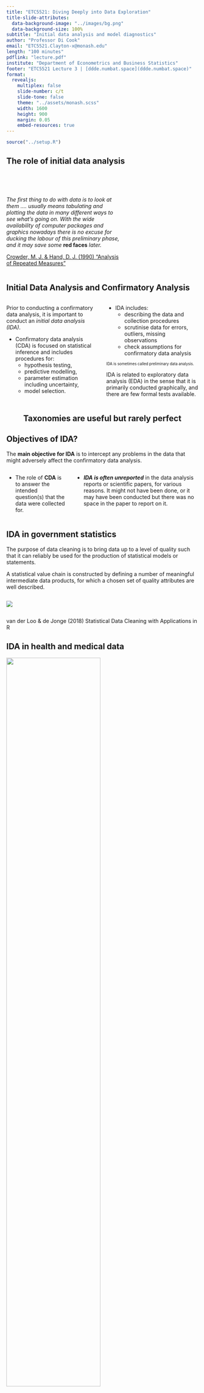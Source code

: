 ```yaml
---
title: "ETC5521: Diving Deeply into Data Exploration"
title-slide-attributes: 
  data-background-image: "../images/bg.png"
  data-background-size: 100%
subtitle: "Initial data analysis and model diagnostics"
author: "Professor Di Cook"
email: "ETC5521.Clayton-x@monash.edu"
length: "100 minutes"
pdflink: "lecture.pdf"
institute: "Department of Econometrics and Business Statistics"
footer: "ETC5521 Lecture 3 | [ddde.numbat.space](ddde.numbat.space)"
format:
  revealjs:
    multiplex: false
    slide-number: c/t
    slide-tone: false
    theme: "../assets/monash.scss"
    width: 1600
    height: 900
    margin: 0.05
    embed-resources: true
---
```


```r
source("../setup.R")
```

## The role of initial data analysis {background-image="images/crowder_and_hand.jpg" background-size="20%" background-position="95% 85%"}

::: {.column width=60%}
<br><br>

*The first thing to do with data is to [look at them]{.monash-blue2} .... usually means [tabulating]{.monash-blue2} and [plotting]{.monash-blue2} the data in many different ways to [see what’s going on]{.monash-blue2}. With the wide availability of computer packages and graphics nowadays there is no excuse for ducking the labour of this preliminary phase, and it may save some* [**red faces**]{.monash-red2} *later.*

[[Crowder, M. J. & Hand, D. J.  (1990) "Analysis of Repeated Measures"](https://doi.org/10.1201/9781315137421)]{.smallest}

:::

## Initial Data Analysis and Confirmatory Analysis

:::: {.columns}

::: {.column width=50%}

::: {.info}
Prior to conducting a [confirmatory data analysis]{.monash-black2}, it is important to conduct an [_initial data analysis (IDA)_]{.monash-orange2}. 
:::

::: {.fragment}
* [Confirmatory data analysis (CDA)]{.monash-blue2} is focused on statistical inference and includes procedures for:
  * hypothesis testing, 
  * predictive modelling,
  * parameter estimation including uncertainty,
  * model selection. 

:::  
:::

::: {.column width=50%}

::: {.fragment}

* [IDA]{.monash-orange2} includes:
  * describing the data and collection procedures
  * scrutinise data for errors, outliers, missing observations
  * check assumptions for confirmatory data analysis

::: {style="font-size: 70%;"}  
IDA is sometimes called [preliminary data analysis]{.monash-blue2}.
:::

::: 

::: {.fragment}
::: {.info}
IDA is related to exploratory data analysis (EDA) in the sense that it is primarily conducted graphically, and there are few formal tests available. 
:::
:::

:::
::::

## Taxonomies are useful but rarely perfect {.transition-slide .center style="text-align: center;"}

## Objectives of IDA?

::: {.info}
The [**main objective for IDA**]{.monash-blue2} is to intercept any problems in the data that might adversely affect the confirmatory data analysis. 
:::

::: {.columns width=60%}
* The role of **CDA** is to answer the intended question(s) that the data were collected for.

::: {.fragment}

* **_IDA is often unreported_** in the data analysis reports or scientific papers, for various reasons. It might not have been done, or it may have been conducted but there was no space in the paper to report on it. 
:::


:::


## IDA in government statistics {background-image="images/vanderloo_and_dejong.gif" background-size="15%" background-position="95% 85%"}


The purpose of [data cleaning]{.monash-blue2} is to bring data up to a level of quality such that it can reliably be used for the production of statistical models or statements.

A [statistical value chain]{.monash-blue2} is constructed by defining a number of meaningful intermediate data products, for which a chosen set of quality attributes are well described. 

:::: {.columns}
::: {.column width=99%}
<img src="images/stats-value-chain.png"> 
:::
::::

[van der Loo & de Jonge (2018) Statistical Data Cleaning with Applications in R]{.smaller}



## IDA in health and medical data {background-image="images/Huebner.Marianne_v2.jpg" background-size="15%" background-position="95% 5%"}

<img src="images/huebner.png" width="70%">

Huebner et al (2018)'s six steps of IDA: (1) Metadata setup, (2) [Data cleaning]{.monash-orange2}, (3) [Data screening]{.monash-orange2}, (4) [Initial  reporting]{.monash-orange2}, (5) Refining and updating the analysis plan, (6) Reporting IDA in documentation.

## Heed these words

:::: {.columns}
::: {.column width=50%}

::: {.info}
IDA prepares an analyst for CDA. One needs to be careful about NOT compromising the inference. 
:::

How do you compromise inference?

::: {.fragment style="font-size: 70%;"}
1. Change your inference or questions based on what you find in IDA.
2. Outlier removal or not. 
3. Missing value imputation choices.
4. Treatment of zeros. 
5. Handling of variable type, categorical temporal.
6. Lack of multivariate relationship checking, including subsets based on levels of categorical variables.
7. Choosing variables and observations.
:::

:::
::: {.column width=50%}

::: {.fragment}
How do you avoid these errors?

- Document ALL the IDA, using a reproducible analysis script.
- Pre-register your CDA plan, so that your CDA questions do not change.
- Decisions made on outlier removal, variable selection, recoding, sampling, handling of zeros have known affects on results, and are justifiable.

Insure yourself against accusations of [data snooping]{.monash-blue2}, data dredging, data fishing.
:::

:::

::::
## Data screening {.transition-slide .center style="text-align: center;"}



## Data screening 

:::: {.columns}

::: {.column width=50%}

::: {.info}
It's important to check how the data are [understood by the computer]{.monash-blue2}.
:::

that is, checking for _data type_: 

* Was the date read in as character?
* Was a factor read in as numeric?
:::    
::: {.column width=50%}
  
::: {.fragment}    
Also important for making inference is to know whether the [data supports making broader conclusions]{.monash-blue2}. How was the data collected? Is it clear what the [population of interest]{.monash-orange2} is, and that the data is a representative sample of this population?
:::

:::
::::

## Example: Checking the data type [(1/2)]{.smallest}

:::: {.columns}
::: {.column width=50%}
`lecture3-example.xlsx`

<center>
<img src="images/lecture3-example.png" width = "500px">
</center>

:::
::: {.column width=50%}

```r
library(readxl)
library(here)
df <- read_excel(here("data/lecture3-example.xlsx"))
df
```

- What problems are there with the computer's interpretation of [data type]{.monash-orange2}?
- What [context]{.monash-orange2} specific issues indicate incorrect computer interpretation?

:::
::::




## Example: Checking the data type [(2/2)]{.smallest}

:::: {.columns}
::: {.column width=50%}

```r
library(lubridate)
df <- read_excel(here("data/lecture3-example.xlsx"), 
                 col_types = c("text", 
                               "date", 
                               "text",
                               "numeric"))

df |> 
  mutate(id = as.factor(id),
         date = ydm(date)) |>
  mutate(
         day = day(date),
         month = month(date),
         year = year(date)) 
```

:::
::: {.column width=50%}

* `id` is now a `factor` instead of `integer`
* `day`, `month` and `year` are now extracted from the `date`
* Is it okay now?

::: {style="font-size: 70%;"}
::: {.fragment}
* In the United States, it's common to use the date format MM/DD/YYYY <a class="font_small black" href="https://twitter.com/statsgen/status/1257959369448161281">(gasps)</a>  while the rest of the world commonly uses DD/MM/YYYY or better still YYYY/MM/DD.
:::


::: {.fragment}

* It's highly probable that the dates are 1st-5th March and not 3rd of Jan-May.

:::

::: {.fragment}

* You can validate interpretation of temperature using [weather database](https://www.wunderground.com/history/monthly/us/ny/new-york-city/KLGA/date/2010-3).

:::
:::
:::
::::



## Example: Specifying the data type with R

:::: {.columns}
::: {.column width=50%}

* You can robustify your workflow by ensuring you have a check for the expected data type in your code.

```r
xlsx_df <- read_excel(here("data/lecture3-example.xlsx"),
                 col_types = c("text", "date", "text", "numeric"))  |> 
  mutate(id = as.factor(id), 
         date = as.character(date),
         date = as.Date(date, format = "%Y-%d-%m"))
```
:::
::: {.column width=50%}

* `read_csv` has a broader support for `col_types`


```r
csv_df <- read_csv(here::here("data/lecture3-example.csv"),
                 col_types = cols(
                      id = col_factor(),
                      date = col_date(format = "%m/%d/%y"),
                      loc = col_character(),
                      temp = col_double()))
```

* The checks (or coercions) ensure that even if the data are updated, you can have some confidence that any data type error will be picked up before further analysis.

:::
::::





## Example: Checking the data type with R 


You can have a quick glimpse of the data type with:


```r
dplyr::glimpse(xlsx_df)
dplyr::glimpse(csv_df)
```



## Example: Checking the data type visually

:::: {.columns}
::: {.column width=50%}

You can also visualise the data type with:

```r
library(visdat)
vis_dat(xlsx_df)
```

:::

::: {.column width=50%}

```r
library(inspectdf)
inspect_types(xlsx_df)  |> 
  show_plot()
```
:::
::::

## Data cleaning {.transition-slide .center style="text-align: center;"}

## Data cleaning [(1/2)]{.smallest}

Data quality checks should be one of the first steps in the data analysis to **_assess any problems with the data_**.

These include using [common or domain knowledge]{.monash-blue2} to check if the recorded data have sensible values. 

::: {.fragment}

* Are positive values, e.g. height and weight, recorded as positive values with a plausible range?
* If the data are counts, do the recorded values contain non-integer values?
* For compositional data, do the values add up to 100% (or 1)? If not, is that a measurement error or due to rounding? Or is another variable missing?
* Does the data contain only positives, ie disease occurrences, or warranty claims? If so, what would the no report group look like? 

:::


## Data cleaning [(2/2)]{.smallest}

In addition, numerical or graphical summaries may reveal that there is unwanted structure in the data, for example,

::: {style="font-size: 70%;"}    

::: {.fragment}

* Does the treatment group have different demographic characteristics to the control group? 
* Are the distributions similar between the training and test sets?
* Are there sufficient measurements for each level of categorical variable, or across the range of numerical variables?

:::

::: {.fragment}

* Does the distribution of the data imply violations of assumptions for the CDA, such as
    - non-normality, 
    - discrete rather real-valued, or
    - different variance in different domains?

:::
:::

::: {.fragment}

[Data scrutinizing]{.monash-blue2} is a process that you get better at with practice and have familiarity with the domain area. 
    
:::



## Example: Checking the data quality

:::: {.columns}
::: {.column width=50%}

```r
#| echo: false
df2 <- read_csv(here("data/lecture3-example2.csv"),
    col_types = cols(id = col_factor(),
                     date = col_date(format = "%m/%d/%y"),
                     loc = col_character(),
                     temp = col_double()))
df2
```

:::
::: {.column width=50%}

* Numerical or graphical summaries or even just eye-balling the data helps to uncover some data quality issues.
* Any issues here?

::: {.fragment}
<br><br>

* There's a missing value in `loc`.
* Temperature is in Farenheit for New York but Celsius in Melbourne (you can validate this again using external sources).

:::

:::
::::



## Case study: World development indicators [(1/7)]{.smallest}

:::: {.columns}
::: {.column width=70%}

```r
options(width=80)
raw_dat <- read_csv(here("data/world-development-indicators.csv"), 
                    na = "..", n_max = 11935)
glimpse(raw_dat)
```

[World Development Indicators (WDI), sourced from the [World Bank Group (2019)](https://databank.worldbank.org/source/world-development-indicators/)]{.smallest}

:::
::: {.column width=30%}

<br><br>

- What are the data types?
- What are the variables?
- What are the observations?
- Is the data in tidy form?


:::
::::

## Case study: World development indicators [(2/7)]{.smallest}

:::: {.columns}
::: {.column width=60%}


```r
country_code_df <- raw_dat  |>
  distinct(`Country Name`, `Country Code`)  |>
  rename_all(janitor::make_clean_names)  |>
  left_join(
    countrycode::codelist |> select(iso3c, region, continent),
    by = c("country_code" = "iso3c")
  )  |>
  arrange(continent, region) 
```

::: {style="font-size: 70%;"}
```r
#| echo: false
options(width=80)
glimpse(country_code_df)

country_code_df |> count(continent)
country_code_df |> count(region)

```
:::
:::
::: {.column width=40%}

<br><br>

- How many countries are included
- How many continents, regions?
- Why are there NAs here?

::: {.fragment style="font-size: 70%;"}

```r
country_code_df |> filter(is.na(continent))
```

:::

:::
::::

## Case study: World development indicators [(3/7)]{.smallest}

:::: {.columns}
::: {.column width=60%}


```r
wdi_vars <- raw_dat  |>
  select(`Series Name`, `Series Code`) |>
  distinct() |>
  rename_all(janitor::make_clean_names) 
```

::: {style="font-size: 60%; overflow: auto; max-height: 650px;"}

<br>

```r
#| echo: false
wdi_vars |> gt::gt()
```
:::

:::
::: {.column width=40%}


- Analysis will use the short name (`series_code`) for variables. 

- Store full variable name (`series_name`) and short name (`series_code`) in a separate table.

- The `series_code` will be used as the key whenever the full name is needed.


:::
::::

## Case study: World development indicators [(4/7)]{.smallest}

:::: {.columns}
::: {.column width=50%}


```r
wdi <- raw_dat  |>
  select(`Country Code`, `Series Code`, `1969 [YR1969]`:`2018 [YR2018]`) |>
  rename_all(janitor::make_clean_names) |>
  pivot_longer(x1969_yr1969:x2018_yr2018,
               names_to = "year", 
               values_to = "value") |>
  mutate(year = as.numeric(str_sub(year, 2, 5)) ) |>
  pivot_wider(names_from = series_code,
              values_from = value)

wdi2017 <- wdi  |> filter(year == 2017)
```

- Organise data into tidy form
- Check missing value distribution

:::
::: {.column width=50%}

```r
#| fig-width: 8
#| fig-height: 6
#| echo: false
vis_miss(wdi, sort_miss = TRUE)
```


:::
::::

## Case study: World development indicators [(5/7)]{.smallest}

:::: {.columns}
::: {.column width=20%}

Check missings by 

- variable
- country

:::
::: {.column width=50%}

```r
#| fig-width: 8
#| fig-height: 6
#| echo: false
gg_miss_var(wdi, show_pct=TRUE)
```


:::
::: {.column width=30%}

```r
#| echo: false
#| fig-width: 2
#| fig-height: 8
#| out-width: 100%
wdi_cnt_miss <- wdi |> 
  filter(!is.na(country_code)) |>
  bind_shadow() |>
  select(country_code, year,
         SP.ADO.TFRT_NA:SP.URB.GROW_NA) |>
  pivot_longer(SP.ADO.TFRT_NA:SP.URB.GROW_NA,
               names_to="var",
               values_to="value") |>
  group_by(country_code) |>
  count(value) |>
  mutate(value = fct_recode(value, 
                            miss="NA",
                            not="!NA")) |>
  pivot_wider(names_from = value, values_from = n) |>
  mutate(p_miss = miss/(miss+not)) |>
  select(country_code, p_miss)
wdi_cnt_p <- wdi_cnt_miss |> 
  ggplot(aes(x=1, y=p_miss, 
             label=country_code)) +
  geom_quasirandom() +
  ylim(c(0,1)) + ylab("Prop miss") 
ggplotly(wdi_cnt_p)
```

:::
::::

## Case study: World development indicators [(6/7)]{.smallest}

:::: {.columns}
::: {.column width=50%}


Look at Costa Rica (CRI), most complete country

```r
#| fig-width: 8
#| fig-height: 6
#| echo: false
wdi_cri <- wdi |>
  filter(country_code == "CRI")
vis_miss(wdi_cri, sort_miss=TRUE)
```
:::
::: {.column width=50%}

To illustrate imputation, we'll show one of the variables, that is relatively complete.

```r
#| fig-width: 6
#| fig-height: 3
#| echo: false
wdi_cri_p <- wdi_cri |>
  ggplot(aes(x=year, y=SE.PRM.CMPT.ZS)) +
  geom_miss_point() +
  theme(aspect.ratio=0.5, 
        legend.position = "none") 
wdi_cri_p
```

Impute a few temporal missings using nearest neighbours.

:::
:::


## Case study: World development indicators [(6/7)]{.smallest}

:::: {.columns}
::: {.column width=50%}

Missings imputed using `imputeTS` using the moving average method. 

```r
#| fig-width: 6
#| fig-height: 3
#| echo: false
library(imputeTS)

wdi_cri_v1 <- wdi_cri |>
  mutate(SE.PRM.CMPT.ZS = na_ma(SE.PRM.CMPT.ZS))

wdi_cri_v1  |>
  ggplot(aes(x=year, y=SE.PRM.CMPT.ZS)) +
  geom_point() +
  geom_smooth(se=F, colour="#D55E00") +
  theme(aspect.ratio=0.5) 
```

:::
::: {.column width=50%}

- Don't have to impute before scrutinizing data
- What are these numbers supposed to be?

`SE.PRM.CMPT.ZS` is "Primary completion rate, total (% of relevant age group)"


[Do we have any problems?]{.monash-orange2}

::: {.fragment}
Yes. The explanation of the variable suggests the numbers should range between 0-100.

:::


:::
:::

## 📋 Summary of the process 

The steps we took roughly followed these:

<center>
```r
#| echo: false
DiagrammeR::grViz("digraph {
  graph [layout = circo, rankdir = TB]
  
  node [shape = rectangle, 
  fontname = 'Helvetica']        
  rec1 [label = 'Input data', 
  fontname = 'Helvetica']
  rec2 [label = 'Tidy data', 
  fontname = 'Helvetica']
  rec3 [label = 'Data screening', 
  fontname = 'Helvetica']
  rec4 [label = 'Data cleaning', 
  fontname = 'Helvetica']
  rec5 [label = 'Impute missings', 
  fontname = 'Helvetica']
  rec6 [label = 'Valid data', 
  fontname = 'Helvetica']

  # edge definitions with the node IDs
  rec1 -> rec2 -> rec3 -> rec4 -> rec5  
  rec5 -> rec3 
  rec3 -> rec6
  }",
  height = 300,
  width = 500
  )
```
</center>

At the end of this stage we would have:

- 3 tables of data: country name/code, variables name/key, time series of multiple variables for many countries
- What would you like to learn from this data? What sort of models might be fitted? What types of hypotheses might be tested?
- Have we done anything that might have compromised the later analysis?

## Data collection {.transition-slide .center style="text-align: center;"}


## Case study: Employment Data in Australia [(1/3)]{.smallest}

Below is the data from ABS that shows the total number of people employed in a given month from February 1976 to December 2019 using the original time series.

<br>

```r
#| echo: false
#| eval: false
# Note: because this downloads data
# run it once, and save the result so 
# data server isn't overloaded
library(readabs)
employed <- read_abs(series_id = "A84423085A")  |> 
  mutate(month = lubridate::month(date),
         year = lubridate::year(date))  |> 
  #filter(year != "2020")  |> 
  select(date, month, year, value) 
save(employed, file="../data/employed.rda")
```


```r
load(here("data/employed.rda"))
glimpse(employed)
```

[Australian Bureau of Statistics, Labour force, Australia, [Table 01](https://www.abs.gov.au/AUSSTATS/abs@.nsf/DetailsPage/6202.0Jul%202020?OpenDocument). Labour force status by Sex, Australia - Trend, Seasonally adjusted and Original]{.smallest}


## Case study:  Employment Data in Australia [(2/3)]{.smallest}

:::: {.columns}
::: {.column width=40%}
Do you notice anything?

```r
#| label: unemp
#| echo: false
#| fig-width: 5
#| fig-height: 8
#| out-width: 70%
employed |> 
  filter(between(year, 2009, 2019)) |>
  mutate(year = factor(year)) |>
  ggplot(aes(month, value, color = year)) + 
  geom_line() + 
  ylab("employed ('000)") +
  scale_x_continuous("month", breaks=seq(1, 12, 1)) +
  scale_color_viridis_d("") +
  theme(aspect.ratio = 1.5,
        legend.position = "bottom")
```

:::
::: {.column width=60%}

::: {.fragment}
Why do you think the number of people employed is going up each year?

:::
::: {.fragment}

* Australian population is **25.39 million** in 2019
* 1.5% annual increase in population
* Vic population is 6.681 million (Sep 2020) - 26%
* NSW population is 8.166 (Sep 2020) - 32%

:::
:::
::::

## Case study:  Employment Data in Australia [(3/3)]{.smallest}

:::: {.columns}
::: {.column width=50%}

* There's a suspicious change in August numbers from 2014.

```r
#| echo: false
employed  |> 
  filter(month %in% 8:9)  |> 
  pivot_wider(year, names_from = month)  |> 
  mutate(diff = `9` - `8`)  |> 
  ggplot(aes(year, diff)) + 
  geom_point() + 
  geom_line(group = 1) +
  guides(x = guide_axis(n.dodge = 2)) + 
  labs(y = "Difference (Sep - Aug)") +
  theme(aspect.ratio=0.5)
```


:::
::: {.column width=50%}

::: {.fragment}


* A potential explanation for this is that there was a _change in the survey from 2014_. 


See discussion on this at  [Hyndsight blog (10 October 2014)](https://robjhyndman.com/hyndsight/abs-seasonal-adjustment-2/).

:::

:::
::::


## Case study: 2014 Data Mining Cup winners 

<center>
![](images/orderDate_itemID.png){width=950}
</center>

Ugly plot of all observations provided in training sample, with response variable in colour, and test sample to predict. 

[What does this tell you about the test sample?]{.monash-orange2}

## Case study: french fries/hot chips [(1/2)]{.smallest}

:::: {.columns}
::: {.column width=50%}
```r
#| echo: false
options(width=50)
load(here::here("data/french_fries.rda"))
glimpse(french_fries)
```
:::
::: {.column width=50%}

10 week sensory experiment, 12 individuals assessed taste of french fries on several scales (how potato-y, buttery, grassy, rancid, paint-y do they taste?), fried in one of 3 different oils, replicated twice. 

- [Is the design complete?]{.monash-blue2}
- Are replicates like each other?
- How do the ratings on the different scales differ?
- Are raters giving different scores on average?
- Do ratings change over the weeks?

:::
::::

## Case study: french fries/hot chips [(2/2)]{.smallest}

:::: {.columns}
::: {.column width=50%}

- Is the design complete?

```r
french_fries |> count(subject)
```

:::
::: {.column width=50%}

::: {.fragment style="font-size: 90%;"}

```r
french_fries |> count(time)
french_fries |> count(treatment)
french_fries |> count(rep)
```
:::

:::
::::

## Case study: Warranty claims 

:::: {.columns}
::: {.column width=50%}

```r
#| echo: false
warranty <- read_csv(here("data/warranty-kaggle.csv"))
warranty |>
  filter(Product_type == "TV") |>
  select(Region:Consumer_profile,
         TV_2001_Issue:TV_2003_Issue,
         Claim_Value:Purpose) |>
  glimpse()
```

- `TV_2001_Issue`: failure of power supply
- `TV_2002_Issue`: failure of inverter
- `TV_2003_Issue`: failure of motherboard

:::
::: {.column width=50%}

![](https://www.googleapis.com/download/storage/v1/b/kaggle-user-content/o/inbox%2F3865869%2Fb414420c7f771389e7e02a430baa1f2a%2Fwarranty.jpg?generation=1572876932978862&alt=media)

- What is the population that this data is measuring?
- What is not measured?

::: {.fragment}

```r
#| echo: false
set.seed(635)
warranty |> 
  filter(Product_type == "TV") |> 
  count(City, sort=TRUE) |> 
  slice_sample(n=2)
```

[Can we say that Delhi has fewer problems with TVs than Bangalore?]{.monash-orange2}

:::

:::
::::

[[Source: ExcelR Projects. (2019). Warranty Claims. Kaggle.](https://www.kaggle.com/competitions/warranty-claims)]{.smallest}

## 📋 Summary of checks for data collection

✅ Has the collection process been consistent?

✅ Does the set to be predicted match the training set?

✅ Is the experimental design correctly applied?

✅ Have treatments been appropriately *randomised* or assigned comprehensively across subjects? 

✅ What is the population that the collected data describes?

✅ If the data is observational, can you group them into comparison sets?

## Imputing missing values {.transition-slide .center style="text-align: center;"}

## Example 1: Olympic medals 

:::: {.columns}
::: {.column width=50%}

```r
#| echo: false
library(VGAM)
data(olym12)
olym12 |> select(country, totalmedal) |>
  arrange(desc(totalmedal)) 
```

<br><br>
Is the average number of medals equal to `r round(sum(olym12$totalmedal), 2)`/`r nrow(olym12)` =  `r round(mean(olym12$totalmedal), 2)`?

:::
::: {.column width=50%}

::: {.fragment}

[What is missing?]{.monash-orange2}

:::

::: {.fragment}

What is the correct average number of medals?
:::

::: {.fragment}

`r round(sum(olym12$totalmedal), 2)`/204 =  `r round(sum(olym12$totalmedal)/204, 2)`

<br><br>
[Working out what is missing can be hard!]{.monash-blue2}
:::

:::
::::

## Example 2: El Nino

:::: {.columns}
::: {.column width=50%}
[Explore missings]{.monash-blue2}

- plotting on edge of plots, or
- using simple imputation like mean 

```r
oceanbuoys |>
  ggplot(aes(x=air_temp_c, y=humidity)) +
  geom_miss_point()
```

:::

::: {.column width=50%}
[Impute and check]{.monash-blue2}

- Impute using regression or simulation
- Check distribution relative to complete cases

::: {style="font-size: 70%;"}

```r
#| code-fold: true
library(simputation)
ocean_imp_yr <- oceanbuoys %>%
  bind_shadow() %>%
  impute_lm(air_temp_c ~ wind_ew + wind_ns + year + longitude + latitude) %>%
  impute_lm(humidity ~  wind_ew + wind_ns + year + longitude + latitude) %>%
  impute_lm(sea_temp_c ~  wind_ew + wind_ns + year + longitude + latitude) %>%
  add_label_shadow()

ggplot(ocean_imp_yr,
       aes(x = air_temp_c,
           y = humidity,
           color = any_missing)) + 
  geom_point() +
  theme(legend.title = element_blank())
```

:::

:::
::::

## Validators {.transition-slide .center style="text-align: center;"}

Automating some checks

## Case study:  Dutch supermarket revenue and cost [(1/3)]{.smallest}

* Data contains the revenue and cost (in Euros) for 60 supermarkets 
* Data has been anonymised and distorted

```r
library(validate)
data("SBS2000", package = "validate")
dplyr::glimpse(SBS2000)
```



## Case study:  Dutch supermarket revenue and cost [(2/3)]{.smallest}

* Checking for completeness of records

```r
rules <- validator(
          is_complete(id),
          is_complete(id, turnover),
          is_complete(id, turnover, profit))
out <- confront(SBS2000, rules)
summary(out)
```



## Case study:  Dutch supermarket revenue and cost [(3/3)]{.smallest}

* Sanity check derived variables

```r
rules <- validator(
    total.rev - profit == total.costs,
    turnover + other.rev == total.rev,
    profit <= 0.6 * total.rev
)
out <- confront(SBS2000, rules)
summary(out)
```





## IDA for hypothesis testing {.transition-slide .center style="text-align: center;"}


## Hypothesis testing [(1/3)]{.smallest}

- State the hypothesis (pair), e.g. $H_o: \mu_1 = \mu_2$ vs $H_a: \mu_1 < \mu_2$. 
- Test statistic depends on [assumption about the distribution]{.monash-blue2}, e.g. 
    - $t$-test will assume that distributions are [_normal_]{.monash-blue2}, or small departures from if we have a large sample. 
    - two-sample might assume both groups have the [_same variance_ ]{.monash-blue2}

::: {style="font-size: 70%;"}    
- Steps to complete: 
    - Compute the test statistic
    - Measure it against a standard distribution
    - If it is extreme, $p$-value is small, decision is to reject $H_o$
    - $p$-value is the probability of observing a value as large as this, or large, assuming $H_o$ is true.
:::

## Example 1: Checking variance and distribution [(2/3)]{.smallest}

:::: {.columns}

::: {.column width=50%}

::: {style="font-size: 70%;"}    

```r
#| code-fold: true
data(sleep)
ggplot(sleep, aes(x=group, y=extra)) + 
  geom_boxplot() +
  geom_point(colour="#D55E00")
```

:::

[Cushny, A. R. and Peebles, A. R. (1905) The action of optical isomers: II hyoscines. The Journal of Physiology 32, 501–510.]{.smallest}

:::

::: {.column width=50%}

::: {.fragment}
Few observations. Nothing strongly suggests violation of normality and spread of points is similar for each group.

```r
tt <- with(sleep,
     t.test(extra[group == 1],
            extra[group == 2], 
            paired = TRUE))
tt
```

:::

:::
::::


## Example 2:  Checking distribution and variance [(3/3)]{.smallest} 

:::: {.columns}

::: {.column width=50%}

::: {style="font-size: 70%;"}    

```r
#| code-fold: true
InsectSprays  |> 
  ggplot(aes(x=fct_reorder(spray, count), 
             y=count)) + 
  geom_jitter(width=0.1, height=0, colour="#D55E00", size=3, alpha=0.8) +
  xlab("") 
```

:::

Is it plausible that the samples are from a normal population? Do they have equal variance?
:::

::: {.column width=50%}

::: {.fragment}

```r
fm1 <- aov(count ~ spray, data = InsectSprays)
summary(fm1)
```

What hypothesis being tested? What would the decision be?
:::

::: {.fragment}
Why does [equal variance matter]{.monash-orange2} in this test?
:::

:::
::::

## IDA for inferential modeling {.transition-slide .center style="text-align: center;"}


## Linear models [(1/3)]{.smallest}

:::: {.columns}

::: {.column width=50%}

::: {style="font-size: 70%;"}    

```r
#| code-fold: true
#| out-width: 80%
library(tidyverse)
library(broom)
ggplot(cars, aes(speed, dist)) + 
  geom_point() + 
  geom_smooth(method = "lm", se = FALSE)
```


$$y_i = \beta_0 + \beta_1 x_i + e_i$$

Assumptions:

- Form is [linear]{.monash-blue2}
- Error is normally distributed around 0
:::
:::

::: {.column width=50%}

Check using [residual plots]{.monash-blue2}

::: {style="font-size: 70%;"}    

```r
#| code-fold: true
#| fig-height: 3
#| fig-width: 6
cars_model <- lm(dist ~ speed, data = cars)
cars_fit <- augment(cars_model)

cars_p1 <- ggplot(cars_fit, aes(x=.fitted, 
                                y=.resid)) + 
  geom_hline(yintercept = 0, colour="grey70") +
  geom_point() 
cars_p2 <- ggplot(cars_fit, aes(x=.resid)) +
  geom_density()
cars_p1 + cars_p2 + plot_layout(ncol=2)
```

:::
:::
::::


## Linear models [(2/3)]{.smallest}

:::: {.columns}

::: {.column width=50%}

::: {style="font-size: 70%;"}    

Data and loess smoother

```r
#| code-fold: true
#| out-width: 80%
ggplot(diamonds, aes(carat, price)) + 
  geom_point(alpha = 0.2) + 
  geom_smooth(se=F)
```

- Form is [not linear]{.monash-blue2}!
- Also, insufficient data on large diamonds.

:::
:::

::: {.column width=50%}

[Fix 1: fit polynomial form]{.monash-blue2}

::: {style="font-size: 70%;"}    

$$y_i = \beta_0 + \beta_1 x_i + \beta_2 x_i^2 + e_i.$$


```r
#| code-fold: true
#| fig-height: 4
#| fig-width: 8
diamonds_sub <- diamonds |>
  filter(carat < 3)

diamonds_model <- lm(price ~ poly(carat, 2),
                     data=diamonds_sub)
diamonds_fit <- diamonds_sub |>
  mutate(.fitted = diamonds_model$fitted.values, 
         .resid = diamonds_model$residuals)

diamonds_p1 <- ggplot(diamonds_fit) +
  geom_point(aes(x=carat, y=price)) +
  geom_point(aes(x=carat, y=.fitted),
             colour="#D55E00")
diamonds_p2 <- ggplot(diamonds_fit, 
                      aes(x=.fitted, 
                          y=.resid)) + 
  geom_hline(yintercept = 0, colour="grey70") +
  geom_point() 
diamonds_p1 + diamonds_p2 + plot_layout(ncol=2)
```

::: {.fragment}
Form is not quadratic, continue to [explore additional polynomial terms]{.monash-blue2}.
:::

:::
:::
::::

## Linear models [(3/3)]{.smallest}

:::: {.columns}

::: {.column width=50%}

::: {style="font-size: 70%;"}    

Data and loess smoother

```r
#| code-fold: true
#| out-width: 80%
ggplot(diamonds, aes(carat, price)) + 
  geom_point(alpha = 0.2) + 
  geom_smooth(se=F)
```

- Form is [not linear]{.monash-blue2}!
- Also, insufficient data on large diamonds.

:::
:::

::: {.column width=50%}

[Fix 2: linearise]{.monash-blue2}

::: {style="font-size: 70%;"}    

The [log transformation of both variables]{.monash-orange2} linearises the relationship, so that a simple linear model can be used, and can correct heteroskedasticity. 

```r
#| code-fold: true
ggplot(diamonds_sub, aes(carat, price)) + 
  geom_point(alpha = 0.2) + 
  geom_smooth(method = lm) +
  scale_x_log10() +
  scale_y_log10() 
```

:::
:::
::::

## Cautions

* Notice that there was _**no formal statistical inference**_ when trying to determine an appropriate model form.

::: {.info}
Discarded models are hardly ever reported. Consequently, majority of reported statistics give a distorted view and it's important to [remind yourself what might _**not**_ be reported]{.monash-orange2}.
:::

## Summary

:::: {.columns}

::: {.column width=50%}

- IDA is a model-focused exploration to support a CDA with:
    -  data description and collection
    -  data quality checking, and
    -  checking assumptions
    -  model fit without any formal statistical inference.
- IDA is part of EDA, even when no CDA is planned.    
- IDA may never see the limelight BUT it [forms the foundation that the main analysis]{.monash-blue2} is built upon. [Document it! Do it well!]{.monash-orange2}

:::

::: {.column width=50%}

::: {style="font-size: 70%;"}

> *The Census Bureau tabulates same-sex couples in both the American Community Survey (ACS) and the Decennial Census. Two questions are used to identify same-sex couples: relationship and sex. The agency follows edit rules that are used to change data values for seemingly contradictory answers. The edit rules for combining information from relationship and sex have evolved since the category of unmarried partner was added in 1990. In that census, if a household consisted of a married couple and both spouses reported the same sex, the relationship category remained husband or wife, but the sex of the partner who reported being a spouse to the householder was changed.* [[Humans all the way down](https://theory4ida.github.io/tmcf/posts/03-cultures/)]{.smallest}
:::

::: {.fragment}

::: {.info}
Human actions are ubiquitous in every part of data analysis! The most objective methods often have had subjective actions before and after. 
:::

:::

:::

::::



## Further reading

- Huebner et al (2018) [A Contemporary Conceptual Framework for Initial Data Analysis](https://muse.jhu.edu/article/793379/pdf)
- Huebner et al (2020) [Hidden analyses](https://bmcmedresmethodol.biomedcentral.com/articles/10.1186/s12874-020-00942-y)
- Chatfield (1985) The Initial Examination of Data. *Journal of the Royal Statistical Society. Series A (General)* **148** <Br>
- Cox & Snell (1981) Applied Statistics. *London: Chapman and Hall.*
- van der Loo and de Jonge (2018). Statistical Data Cleaning with Applications in R. John Wiley and Sons Ltd.
- Hyndman (2014) [Explaining the ABS unemployment fluctuations](https://robjhyndman.com/hyndsight/abs-seasonal-adjustment-2/)

